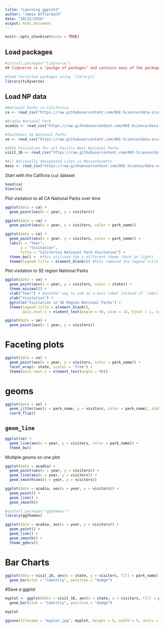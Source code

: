 ```yaml
---
title: "Learning ggplot2"
author: "Jamie Afflerbach"
date: "10/22/2018"
output: html_document
---
```


```r
knitr::opts_chunk$set(echo = TRUE)
```

## Load packages

```r
#install.packages("tidyverse")
## tidyverse is a "packge of packages" and contains many of the packages we will use in the workshop, including ggplot2

#load installed packages using `library()`
library(tidyverse)
```

## Load NP data

```r
#National Parks in California
ca <- read_csv("https://raw.githubusercontent.com/OHI-Science/data-science-training/master/data/ca.csv") 

#Acadia National Park
acadia <- read_csv("https://raw.githubusercontent.com/OHI-Science/data-science-training/master/data/acadia.csv")

#Southeast US National Parks
se <- read_csv("https://raw.githubusercontent.com/OHI-Science/data-science-training/master/data/se.csv")

#2016 Visitation for all Pacific West National Parks
visit_16 <- read_csv("https://raw.githubusercontent.com/OHI-Science/data-science-training/master/data/visit_16.csv")

#All Nationally designated sites in Massachusetts
mass <- read_csv("https://raw.githubusercontent.com/OHI-Science/data-science-training/master/data/mass.csv")
```

Start with the Califoria (`ca`) dataset

```r
head(ca)
View(ca)
```

Plot visitation to all CA National Parks over time

```r
ggplot(data = ca) +
  geom_point(aes(x = year, y = visitors))
```

```r
ggplot(data = ca) +
  geom_point(aes(x = year, y = visitors, color = park_name))
```

```r
ggplot(data = ca) +
  geom_point(aes(x = year, y = visitors, color = park_name)) +
  labs(x = "Year",
       y = "Visitation",
       title = "California National Park Visitation") +
  theme_bw() +  #this utilized the a different theme (dark on light)
  theme(legend.title = element_blank()) #this removed the legend title
```
Plot visitation to SE region National Parks

```r
ggplot(data = se) +
  geom_point(aes(x = year, y = visitors, color = state)) +
  theme_minimal() +
  xlab("Year") + #another way to add an x-axis label instead of 'labs()'
  ylab("Visitation") +
  ggtitle("Visitation in SE Region National Parks") +
  theme(legend.title = element_blank(),
        axis.text.x = element_text(angle = 45, size = 14, hjust = 1, color = "red"))
```

```r
ggplot(data = se) +
  geom_point(aes(x = year, y = visitors))
```

# Faceting plots

```r
ggplot(data = se) +
  geom_point(aes(x = year, y = visitors, color = park_name)) +
  facet_wrap(~ state, scales = "free") +
  theme(axis.text.x = element_text(angle = 90))
```

# geoms

```r
ggplot(data = se) +
  geom_jitter(aes(x = park_name, y = visitors, color = park_name), alpha = 0.4, width = 0.1) +
  coord_flip()
```

## `geom_line`

```r
ggplot(se) +
  geom_line(aes(x = year, y = visitors, color = park_name)) +
  theme_bw()
```

Multiple geoms on one plot

```r
ggplot(data = acadia) +
  geom_point(aes(x = year, y = visitors)) +
  geom_line(aes(x = year, y = visitors)) +
  geom_smooth(aes(x = year, y = visitors))
```


```r
ggplot(data = acadia, aes(x = year, y = visitors)) +
  geom_point() +
  geom_line() +
  geom_smooth()
```


```r
#install.packages("ggthemes")
library(ggthemes)

ggplot(data = acadia, aes(x = year, y = visitors)) +
  geom_point() +
  geom_line() +
  geom_smooth() +
  theme_gdocs()
```

# Bar Charts

```r
ggplot(data = visit_16, aes(x = state, y = visitors, fill = park_name)) +
  geom_bar(stat = "identity", position = "dodge")
```

#Save a ggplot

```r
myplot <- ggplot(data = visit_16, aes(x = state, y = visitors, fill = park_name)) +
  geom_bar(stat = "identity", position = "dodge")

myplot

ggsave(filename = "myplot.jpg", myplot, height = 5, width = 5, units = "in")

```



















